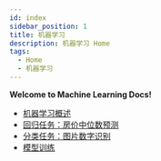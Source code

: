 ```yaml
---
id: index
sidebar_position: 1
title: 机器学习
description: 机器学习 Home
tags:
  - Home
  - 机器学习
---
```



<ArticleHeader path="/ml/" updatedAt="2023年12月04日" />

**Welcome to Machine Learning Docs!**

- [机器学习概述](overview)
- [回归任务：房价中位数预测](regression)
- [分类任务：图片数字识别](classification)
- [模型训练](model-training)
